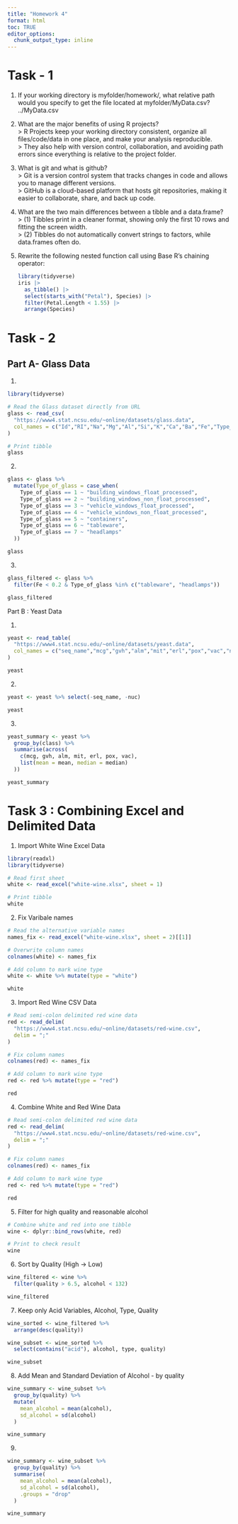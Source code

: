 ```yaml
---
title: "Homework 4"
format: html
toc: TRUE
editor_options: 
  chunk_output_type: inline
---
```


# Task - 1

1.  If your working directory is myfolder/homework/, what relative path would you specify to get the file located at myfolder/MyData.csv?\
    ../MyData.csv

2.  What are the major benefits of using R projects?\
    \> R Projects keep your working directory consistent, organize all files/code/data in one place, and make your analysis reproducible.\
    \> They also help with version control, collaboration, and avoiding path errors since everything is relative to the project folder.

3.  What is git and what is github?\
    \> Git is a version control system that tracks changes in code and allows you to manage different versions.\
    \> GitHub is a cloud-based platform that hosts git repositories, making it easier to collaborate, share, and back up code.

4.  What are the two main differences between a tibble and a data.frame?\
    \> (1) Tibbles print in a cleaner format, showing only the first 10 rows and fitting the screen width.\
    \> (2) Tibbles do not automatically convert strings to factors, while data.frames often do.

5.  Rewrite the following nested function call using Base R’s chaining operator:

    ```r
    library(tidyverse)
    iris |>
      as_tibble() |>
      select(starts_with("Petal"), Species) |>
      filter(Petal.Length < 1.55) |>
      arrange(Species)


    ```

# Task - 2

## Part A- Glass Data

1.  

```r
library(tidyverse)

# Read the Glass dataset directly from URL
glass <- read_csv(
  "https://www4.stat.ncsu.edu/~online/datasets/glass.data",
  col_names = c("Id","RI","Na","Mg","Al","Si","K","Ca","Ba","Fe","Type_of_glass")
)

# Print tibble
glass
```

2.  

```r
glass <- glass %>%
  mutate(Type_of_glass = case_when(
    Type_of_glass == 1 ~ "building_windows_float_processed",
    Type_of_glass == 2 ~ "building_windows_non_float_processed",
    Type_of_glass == 3 ~ "vehicle_windows_float_processed",
    Type_of_glass == 4 ~ "vehicle_windows_non_float_processed",
    Type_of_glass == 5 ~ "containers",
    Type_of_glass == 6 ~ "tableware",
    Type_of_glass == 7 ~ "headlamps"
  ))

glass
```

3.  

```r
glass_filtered <- glass %>%
  filter(Fe < 0.2 & Type_of_glass %in% c("tableware", "headlamps"))

glass_filtered
```

Part B : Yeast Data

1.  

```r
yeast <- read_table(
  "https://www4.stat.ncsu.edu/~online/datasets/yeast.data",
  col_names = c("seq_name","mcg","gvh","alm","mit","erl","pox","vac","nuc","class")
)

yeast
```

2.  

```r
yeast <- yeast %>% select(-seq_name, -nuc)

yeast
```

3.  

```r
yeast_summary <- yeast %>%
  group_by(class) %>%
  summarise(across(
    c(mcg, gvh, alm, mit, erl, pox, vac),
    list(mean = mean, median = median)
  ))

yeast_summary
```

# Task 3 : Combining Excel and Delimited Data

1.  Import White Wine Excel Data

```r
library(readxl)
library(tidyverse)

# Read first sheet
white <- read_excel("white-wine.xlsx", sheet = 1)

# Print tibble
white
```

2.  Fix Varibale names

```r
# Read the alternative variable names
names_fix <- read_excel("white-wine.xlsx", sheet = 2)[[1]]

# Overwrite column names
colnames(white) <- names_fix

# Add column to mark wine type
white <- white %>% mutate(type = "white")

white
```

3.  Import Red Wine CSV Data

```r
# Read semi-colon delimited red wine data
red <- read_delim(
  "https://www4.stat.ncsu.edu/~online/datasets/red-wine.csv",
  delim = ";"
)

# Fix column names
colnames(red) <- names_fix

# Add column to mark wine type
red <- red %>% mutate(type = "red")

red
```

4.  Combine White and Red Wine Data

```r
# Read semi-colon delimited red wine data
red <- read_delim(
  "https://www4.stat.ncsu.edu/~online/datasets/red-wine.csv",
  delim = ";"
)

# Fix column names
colnames(red) <- names_fix

# Add column to mark wine type
red <- red %>% mutate(type = "red")

red
```

5.  Filter for high quality and reasonable alcohol

```r
# Combine white and red into one tibble
wine <- dplyr::bind_rows(white, red)

# Print to check result
wine

```

6.  Sort by Quality (High -\> Low)

```r
wine_filtered <- wine %>%
  filter(quality > 6.5, alcohol < 132)

wine_filtered

```

7.  Keep only Acid Variables, Alcohol, Type, Quality

```r
wine_sorted <- wine_filtered %>%
  arrange(desc(quality))

wine_subset <- wine_sorted %>%
  select(contains("acid"), alcohol, type, quality)

wine_subset

```

8.  Add Mean and Standard Deviation of Alcohol - by quality

```r
wine_summary <- wine_subset %>%
  group_by(quality) %>%
  mutate(
    mean_alcohol = mean(alcohol),
    sd_alcohol = sd(alcohol)
  )

wine_summary

```

9.  

```r
wine_summary <- wine_subset %>%
  group_by(quality) %>%
  summarise(
    mean_alcohol = mean(alcohol),
    sd_alcohol = sd(alcohol),
    .groups = "drop"
  )

wine_summary
```
